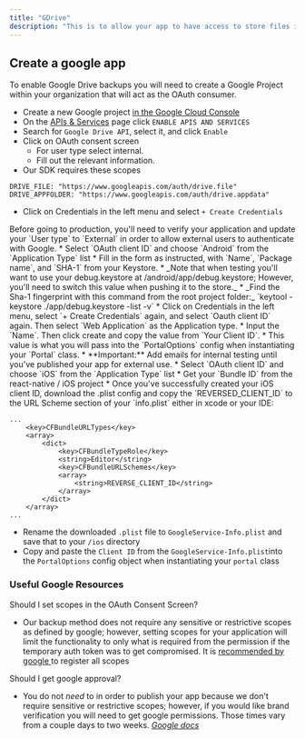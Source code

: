 ```yaml
---
title: "GDrive"
description: "This is to allow your app to have access to store files in your users google drive."
---
```


## Create a google app

To enable Google Drive backups you will need to create a Google Project within your organization that will act as the OAuth consumer.

* Create a new Google project [in the Google Cloud Console](https://console.cloud.google.com/)
* On the [APIs & Services](https://console.cloud.google.com/apis) page click `ENABLE APIS AND SERVICES`
* Search for `Google Drive API`, select it, and click `Enable`
* Click on OAuth consent screen
  * For user type select internal.
  * Fill out the relevant information.
* Our SDK requires these scopes

```
DRIVE_FILE: "https://www.googleapis.com/auth/drive.file"
DRIVE_APPFOLDER: "https://www.googleapis.com/auth/drive.appdata"
```

* Click on Credentials in the left menu and select `+ Create Credentials`

<Warning>
Before going to production, you'll need to verify your application and update your `User type` to `External` in order to allow external users to authenticate with Google.
</Warning>

<Tabs>
<Tab title="Android">
* Select `OAuth client ID` and choose `Android` from the `Application Type` list
* Fill in the form as instructed, with `Name`, `Package name`, and `SHA-1` from your Keystore.
  * _Note that when testing you'll want to use your debug.keystore at /android/app/debug.keystore; However, you'll need to switch this value when pushing it to the store._
  * _Find the Sha-1 fingerprint with this command from the root project folder:_ `keytool -keystore ./app/debug.keystore -list -v`
* Click on Credentials in the left menu, select `+ Create Credentials` again, and select `Oauth client ID` again. Then select `Web Application` as the Application type.
* Input the `Name`. Then click create and copy the value from `Your Client ID`.
* This value is what you will pass into the `PortalOptions` config when instantiating your `Portal` class.
* **Important:** Add emails for internal testing until you've published your app for external use.
</Tab>

<Tab title="iOS">
* Select `OAuth client ID` and choose `iOS` from the `Application Type` list
* Get your `Bundle ID` from the react-native / iOS project
* Once you've successfully created your iOS client ID, download the .plist config and copy the `REVERSED_CLIENT_ID` to the URL Scheme section of your `info.plist` either in xcode or your IDE:


```
...
	<key>CFBundleURLTypes</key>
	<array>
		<dict>
			<key>CFBundleTypeRole</key>
			<string>Editor</string>
			<key>CFBundleURLSchemes</key>
			<array>
				<string>REVERSE_CLIENT_ID</string>
			</array>
		</dict>
	</array>
...
```


* Rename the downloaded `.plist` file to `GoogleService-Info.plist` and save that to your `/ios` directory
* Copy and paste the `Client ID` from the `GoogleService-Info.plist`into the `PortalOptions` config object when instantiating your `portal` class
</Tab>
</Tabs>

### Useful Google Resources

Should I set scopes in the OAuth Consent Screen?

* Our backup method does not require any sensitive or restrictive scopes as defined by google; however, setting scopes for your application will limit the functionality to only what is required from the permission if the temporary auth token was to get compromised. It is [recommended by google ](https://developers.google.com/identity/protocols/oauth2/production-readiness/policy-compliance?authuser=1#sensitive-restricted-scope-verification)to register all scopes

Should I get google approval?

* You do not _need_ to in order to publish your app because we don't require sensitive or restrictive scopes; however, if you would like brand verification you will need to get google permissions. Those times vary from a couple days to two weeks. [_Google docs_](https://developers.google.com/identity/protocols/oauth2/production-readiness/brand-verification?authuser=1)

